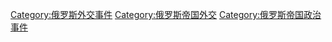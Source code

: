 [[Category:俄罗斯外交事件|Category:俄罗斯外交事件]]
[[Category:俄罗斯帝国外交|Category:俄罗斯帝国外交]]
[[Category:俄罗斯帝国政治事件|Category:俄罗斯帝国政治事件]]